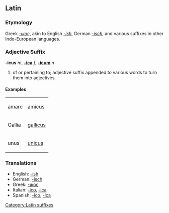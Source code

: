 ==Latin==
===Etymology===
Greek ''[[-ικος]]'', akin to English ''[[-ish]]'', German ''[[-isch]]'', and various suffixes in other Indo-European languages.

===Adjective Suffix===
'''-icus''' ''m'', '''[[-ica]]''' ''f'', '''[[-icum]]''' ''n''

# of or pertaining to; adjective suffix appended to various words to turn them into adjectives.

====Examples====

<table>
  <tr><td>amare</td>  <td>[[amicus]]</td>
  <tr><td>Gallia</td> <td>[[gallicus]]</td>
  <tr><td>unus</td>   <td>[[unicus]]</td>
  </tr>
</table>

===Translations===
*English: [[-ish]]
*German: [[-isch]]
*Greek: [[-ικος]]
*Italian: [[-ico]], [[-ica]]
*Spanish: [[-ico]], [[-ica]]
[[Category:Latin suffixes]]